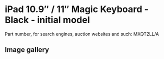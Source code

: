
# iPad 10.9″ / 11″ Magic Keyboard - Black - initial model

Part number, for search engines, auction websites and such: MXQT2LL/A

## Image gallery

<div style={{ width: '100%', maxWidth: '768px' }}>
<GalleryComponent
    images={[
      {
        original: "/everysource/MXQT2.webp",
        thumbnail: "/everypreview/MXQT2.webp",
      },
      {
        original: "/everysource/MXQT2_AV1.webp",
        thumbnail: "/everypreview/MXQT2_AV1.webp",
      },
      {
        original: "/everysource/MXQT2_AV2.webp",
        thumbnail: "/everypreview/MXQT2_AV2.webp",
      },
      {
        original: "/everysource/MXQT2_AV3.webp",
        thumbnail: "/everypreview/MXQT2_AV3.webp",
      },
      {
        original: "/everysource/MXQT2_AV4.webp",
        thumbnail: "/everypreview/MXQT2_AV4.webp",
      },
      {
        original: "/everysource/MXQT2_AV5.webp",
        thumbnail: "/everypreview/MXQT2_AV5.webp",
      }
    ]}
  />
</div>